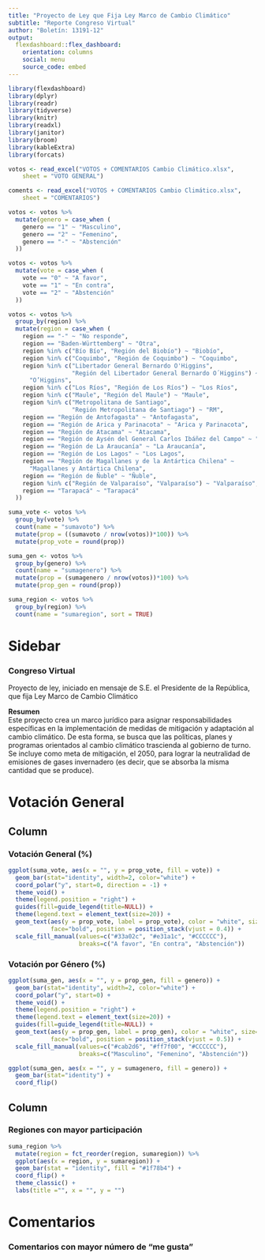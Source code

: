 ```yaml
---
title: "Proyecto de Ley que Fija Ley Marco de Cambio Climático"
subtitle: "Reporte Congreso Virtual"
author: "Boletín: 13191-12"
output: 
  flexdashboard::flex_dashboard:
    orientation: columns
    social: menu
    source_code: embed 
---
```



```r
library(flexdashboard)
library(dplyr)
library(readr)
library(tidyverse)
library(knitr)
library(readxl)
library(janitor)
library(broom)
library(kableExtra)
library(forcats)
```

```r
votos <- read_excel("VOTOS + COMENTARIOS Cambio Climático.xlsx", 
    sheet = "VOTO GENERAL")

coments <- read_excel("VOTOS + COMENTARIOS Cambio Climático.xlsx", 
    sheet = "COMENTARIOS")
```

```r
votos <- votos %>%
  mutate(genero = case_when (
    genero == "1" ~ "Masculino",
    genero == "2" ~ "Femenino",
    genero == "-" ~ "Abstención"
  ))
```

```r
votos <- votos %>%
  mutate(vote = case_when (
    vote == "0" ~ "A favor",
    vote == "1" ~ "En contra",
    vote == "2" ~ "Abstención"
  ))
```

```r
votos <- votos %>%
  group_by(region) %>%
  mutate(region = case_when (
    region == "-" ~ "No responde",
    region == "Baden-Württemberg" ~ "Otra",
    region %in% c("Bío Bío", "Región del Biobío") ~ "Biobío",
    region %in% c("Coquimbo", "Región de Coquimbo") ~ "Coquimbo",
    region %in% c("Libertador General Bernardo O'Higgins", 
                  "Región del Libertador General Bernardo O´Higgins") ~ 
      "O’Higgins",
    region %in% c("Los Ríos", "Región de Los Ríos") ~ "Los Ríos",
    region %in% c("Maule", "Región del Maule") ~ "Maule", 
    region %in% c("Metropolitana de Santiago", 
                  "Región Metropolitana de Santiago") ~ "RM",
    region == "Región de Antofagasta" ~ "Antofagasta",
    region == "Región de Arica y Parinacota" ~ "Arica y Parinacota",
    region == "Región de Atacama" ~ "Atacama",
    region == "Región de Aysén del General Carlos Ibáñez del Campo" ~ "Aysén",
    region == "Región de La Araucanía" ~ "La Araucanía",
    region == "Región de Los Lagos" ~ "Los Lagos",
    region == "Región de Magallanes y de la Antártica Chilena" ~ 
      "Magallanes y Antártica Chilena",
    region == "Región de Ñuble" ~ "Ñuble",
    region %in% c("Región de Valparaíso", "Valparaíso") ~ "Valparaíso",
    region == "Tarapacá" ~ "Tarapacá"
  ))
```

```r
suma_vote <- votos %>%
  group_by(vote) %>%  
  count(name = "sumavoto") %>%
  mutate(prop = ((sumavoto / nrow(votos))*100)) %>%
  mutate(prop_vote = round(prop))
```

```r
suma_gen <- votos %>%
  group_by(genero) %>%
  count(name = "sumagenero") %>%
  mutate(prop = (sumagenero / nrow(votos))*100) %>%
  mutate(prop_gen = round(prop))
```

```r
suma_region <- votos %>%
  group_by(region) %>%
  count(name = "sumaregion", sort = TRUE)
```

Sidebar {.sidebar}
=======================================================================

### Congreso Virtual
Proyecto de ley, iniciado en mensaje de S.E. el Presidente de la República, que fija Ley Marco de Cambio Climático<br/>

__Resumen__ <br/>
Este proyecto crea un marco jurídico para asignar responsabilidades específicas en la implementación de medidas de mitigación y adaptación al cambio climático. De esta forma, se busca que las políticas, planes y programas orientados al cambio climático trascienda al gobierno de turno. Se incluye como meta de mitigación, el 2050, para lograr la neutralidad de emisiones de gases invernadero (es decir, que se absorba la misma cantidad que se produce).


Votación General
=======================================================================

Column
-----------------------------------------------------------------------


### Votación General (%)

```r
ggplot(suma_vote, aes(x = "", y = prop_vote, fill = vote)) +
  geom_bar(stat="identity", width=2, color="white") +
  coord_polar("y", start=0, direction = -1) +
  theme_void() + 
  theme(legend.position = "right") +
  guides(fill=guide_legend(title=NULL)) +
  theme(legend.text = element_text(size=20)) +
  geom_text(aes(y = prop_vote, label = prop_vote), color = "white", size=10, 
            face="bold", position = position_stack(vjust = 0.4)) +
  scale_fill_manual(values=c("#33a02c", "#e31a1c", "#CCCCCC"), 
                    breaks=c("A favor", "En contra", "Abstención")) 
```

### Votación por Género (%)

```r
ggplot(suma_gen, aes(x = "", y = prop_gen, fill = genero)) +
  geom_bar(stat="identity", width=2, color="white") +
  coord_polar("y", start=0) +
  theme_void() + 
  theme(legend.position = "right") +
  theme(legend.text = element_text(size=20)) +
  guides(fill=guide_legend(title=NULL)) +
  geom_text(aes(y = prop_gen, label = prop_gen), color = "white", size=10, 
            face="bold", position = position_stack(vjust = 0.5)) +
  scale_fill_manual(values=c("#cab2d6", "#ff7f00", "#CCCCCC"), 
                    breaks=c("Masculino", "Femenino", "Abstención")) 
```

```r
ggplot(suma_gen, aes(x = "", y = sumagenero, fill = genero)) +
  geom_bar(stat="identity") +
  coord_flip()
```


Column
-----------------------------------------------------------------------


### Regiones con mayor participación 

```r
suma_region %>%
  mutate(region = fct_reorder(region, sumaregion)) %>%
  ggplot(aes(x = region, y = sumaregion)) + 
  geom_bar(stat = "identity", fill = "#1f78b4") + 
  coord_flip() +
  theme_classic() +
  labs(title ="", x = "", y = "")
```


Comentarios
=======================================================================

### Comentarios con mayor número de "me gusta"